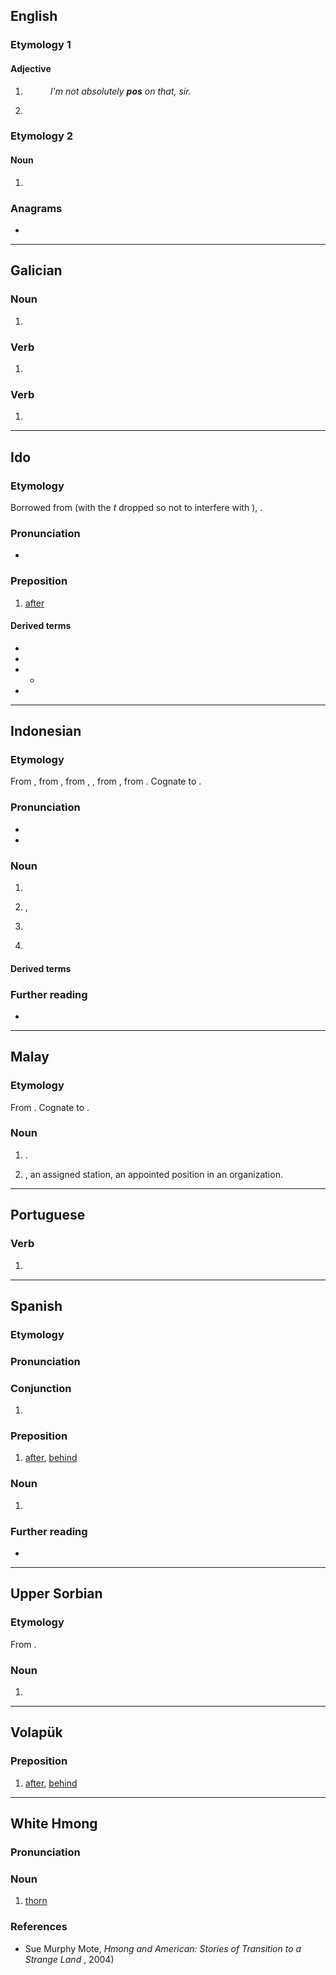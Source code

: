 {{also|Pos|Pos.|POs|POS|pos-|pós|pós-|pòs|pôs|pōš|pøs}}
==English==

===Etymology 1===

====Adjective====
{{en-adj}}

# {{lb|en|UK|slang}} {{clipping of|en|positive}}
#: ''I'm not absolutely '''pos''' on that, sir.''
# {{lb|en|slang}} {{clipping of|en|HIV positive}}

===Etymology 2===

====Noun====
{{head|en|noun form}}

# {{plural of|en|po}}

===Anagrams===
* {{anagrams|en|a=ops|OPS|OPS+|OPs|PSO|S.O.P.|SOP|ops|sop}}

----

==Galician==

===Noun===
{{head|gl|noun form}}

# {{plural of|gl|po}}

===Verb===
{{gl-verb-form|poñer}}

# {{gl-verb form of|poñer|er|indicative|present|singular|second}}

===Verb===
{{gl-verb-form|pór}}

# {{gl-verb form of|pór|er|indicative|present|singular|second}}

----

==Ido==

===Etymology===
Borrowed from {{bor|io|la|post}} (with the ''t'' dropped so not to interfere with {{m|io|posto||postal service, post, mail}}), {{bor|io|ru|после}}.

===Pronunciation===
* {{IPA|io|/pos/|/pɔs/}}

===Preposition===
{{head|io|preposition}}

# [[after]]
#: {{ux|io|Ni drinkis kelka biri '''pos''' la ludo.|We had a few beers '''after''' the game.}}

====Derived terms====
* {{l|io|posa||after}}
* {{l|io|pose||then, afterwards}}
* {{l|io|depos||since, afterward}}
** {{l|io|depose||since, from that time}}
* {{l|io|pos-}}

----

==Indonesian==
{{wikipedia|lang=id}}

===Etymology===
From {{bor|id|nl|post|t=post}}, from {{der|id|frm|poste}}, from {{der|id|it|posta}}, {{m|it|posto}}, from {{der|id|la|postus}}, from {{m|la|positus}}. Cognate to {{cog|ms|pos}}.

===Pronunciation===
* {{IPA|id|[ˈpɔs]|}}
* {{hyphenation|id|pos}}

===Noun===
{{id-noun|pl=pos-pos}}
# {{l|en|mail}}
# {{l|en|post}}, {{l|en|station}}
# {{lb|id|colloquial}} {{l|en|meeting place}}
# {{lb|id|accounting}} {{l|en|budget}}

====Derived terms====
{{der4|id|
|mengeposkan
|pengeposan
|mengepos
|}}
{{der4|id|
|pos ekspres
|pos elektronik
|pos kilat
|pos kilat khusus
|pos laut
|pos paket
|pos suara
|pos udara
|pos wesel
|}}
{{der4|id|
| kantor pos
|}}

===Further reading===
* {{R:KBBI Daring}}

----

==Malay==
{{wikipedia|lang=ms}}

===Etymology===
From {{bor|ms|en|post}}. Cognate to {{cog|id|pos}}.

===Noun===
{{head|ms|noun}}
# {{l|en|mail}}.
# {{l|en|post}}, an assigned station, an appointed position in an organization.

----

==Portuguese==

===Verb===
{{head|pt|verb form}}

# {{obsolete spelling of|pt|pôs}}

----

==Spanish==

===Etymology===
{{rfe|es}}

===Pronunciation===
{{es-IPA}}

===Conjunction===
{{head|es|conjunction}}

# {{lb|es|Latin America}} {{alt sp|es|pues}}

===Preposition===
{{head|es|preposition}}

# {{lb|es|archaic}} [[after|after]], [[behind]]

===Noun===
{{es-noun|m|-}}

# {{only used in|es|en pos de|t=in '''pursuit''' of}}

===Further reading===
* {{R:DRAE}}

----

==Upper Sorbian==

===Etymology===
From {{inh|hsb|sla-pro|*pьsъ}}.

===Noun===
{{head|hsb|noun|g=m}}

# {{l|en|dog}}

{{c|hsb|Dogs}}

----

==Volapük==

===Preposition===
{{head|vo|preposition}}

# [[after]], [[behind]]

----

==White Hmong==

===Pronunciation===
{{mww-pron}}

===Noun===
{{head|mww|noun}}

# [[thorn]]

===References===
* Sue Murphy Mote, ''Hmong and American: Stories of Transition to a Strange Land'' {{ISBN|078641832X}}, 2004)